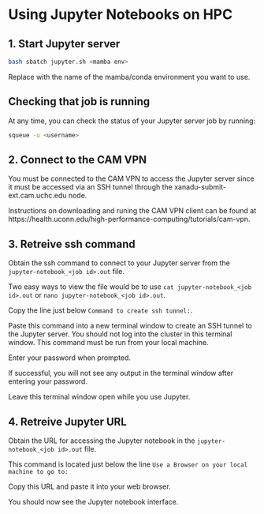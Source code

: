 # Using Jupyter Notebooks on HPC

## 1. Start Jupyter server
```bash
bash sbatch jupyter.sh <mamba env>
```

Replace <mamba env> with the name of the mamba/conda environment you want to use.

## Checking that job is running
At any time, you can check the status of your Jupyter server job by running:
```bash
squeue -u <username>
```

## 2. Connect to the CAM VPN
You must be connected to the CAM VPN to access the Jupyter server since it must be accessed via an SSH tunnel through the xanadu-submit-ext.cam.uchc.edu node.

Instructions on downloading and runing the CAM VPN client can be found at https://health.uconn.edu/high-performance-computing/tutorials/cam-vpn.


## 3. Retreive ssh command
Obtain the ssh command to connect to your Jupyter server from the `jupyter-notebook_<job id>.out` file.

Two easy ways to view the file would be to use `cat jupyter-notebook_<job id>.out` or `nano jupyter-notebook_<job id>.out`.

Copy the line just below `Command to create ssh tunnel:`.

Paste this command into a new terminal window to create an SSH tunnel to the Jupyter server. You should not log into the cluster in this terminal window. This command must be run from your local machine.

Enter your password when prompted.

If successful, you will not see any output in the terminal window after entering your password.

Leave this terminal window open while you use Jupyter.


## 4. Retreive Jupyter URL
Obtain the URL for accessing the Jupyter notebook in the `jupyter-notebook_<job id>.out` file.

This command is located just below the line `Use a Browser on your local machine to go to:`

Copy this URL and paste it into your web browser.

You should now see the Jupyter notebook interface.


